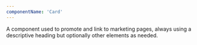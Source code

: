 ---
componentName: 'Card'
---

A component used to promote and link to marketing pages, always using a descriptive heading but optionally other elements as needed.

<LiveComponent>

</LiveComponent>